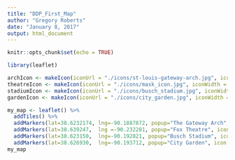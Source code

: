 ---
title: "DDP_First_Map"
author: "Gregory Roberts"
date: "January 8, 2017"
output: html_document
---

```{r}
knitr::opts_chunk$set(echo = TRUE)

library(leaflet)

archIcon <- makeIcon(iconUrl = "./icons/st-louis-gateway-arch.jpg", iconWidth = 35, iconHeight = 35)
theatreIcon <- makeIcon(iconUrl = "./icons/mask_icon.jpg", iconWidth = 35, iconHeight = 35)
stadiumIcon <- makeIcon(iconUrl = "./icons/busch_stadium.jpg", iconWidth = 35, iconHeight = 35)
gardenIcon <- makeIcon(iconUrl = "./icons/city_garden.jpg", iconWidth = 35, iconHeight = 35)

my_map <- leaflet() %>%
  addTiles() %>%
  addMarkers(lat=38.6232174, lng=-90.1887872, popup="The Gateway Arch", icon = archIcon) %>%
  addMarkers(lat=38.639247,  lng =-90.232281, popup="Fox Theatre", icon = theatreIcon) %>%
  addMarkers(lat=38.623150,  lng=-90.192821, popup="Busch Stadium", icon = stadiumIcon) %>%
  addMarkers(lat=38.626930,  lng=-90.193712, popup="City Garden", icon =gardenIcon)
my_map
```
